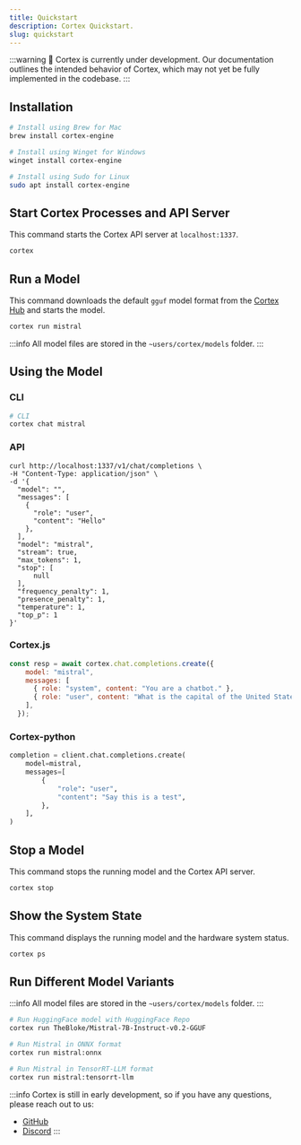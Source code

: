 ```yaml
---
title: Quickstart
description: Cortex Quickstart.
slug: quickstart
---
```




:::warning
🚧 Cortex is currently under development. Our documentation outlines the intended behavior of Cortex, which may not yet be fully implemented in the codebase.
:::

## Installation
```sh
# Install using Brew for Mac
brew install cortex-engine

# Install using Winget for Windows
winget install cortex-engine

# Install using Sudo for Linux
sudo apt install cortex-engine

```
## Start Cortex Processes and API Server
This command starts the Cortex API server at `localhost:1337`.
```sh
cortex
```
## Run a Model
This command downloads the default `gguf` model format from the [Cortex Hub](https://huggingface.co/cortexso) and starts the model.
```sh
cortex run mistral
```
:::info
All model files are stored in the `~users/cortex/models` folder.
:::
## Using the Model
### CLI
```sh
# CLI
cortex chat mistral
```
### API
```curl
curl http://localhost:1337/v1/chat/completions \
-H "Content-Type: application/json" \
-d '{
  "model": "",
  "messages": [
    {
      "role": "user",
      "content": "Hello"
    },
  ],
  "model": "mistral",
  "stream": true,
  "max_tokens": 1,
  "stop": [
      null
  ],
  "frequency_penalty": 1,
  "presence_penalty": 1,
  "temperature": 1,
  "top_p": 1
}'
```
### Cortex.js
```js
const resp = await cortex.chat.completions.create({
    model: "mistral",
    messages: [
      { role: "system", content: "You are a chatbot." },
      { role: "user", content: "What is the capital of the United States?" },
    ],
  });
```
### Cortex-python
```py
completion = client.chat.completions.create(
    model=mistral,
    messages=[
        {
            "role": "user",
            "content": "Say this is a test",
        },
    ],
)
```
## Stop a Model
This command stops the running model and the Cortex API server.
 ```bash 
cortex stop
```
## Show the System State
This command displays the running model and the hardware system status.
 ```bash 
cortex ps
```
## Run Different Model Variants
:::info
All model files are stored in the `~users/cortex/models` folder.
:::
```bash
# Run HuggingFace model with HuggingFace Repo
cortex run TheBloke/Mistral-7B-Instruct-v0.2-GGUF

# Run Mistral in ONNX format
cortex run mistral:onnx

# Run Mistral in TensorRT-LLM format
cortex run mistral:tensorrt-llm
```


:::info
Cortex is still in early development, so if you have any questions, please reach out to us:

- [GitHub](https://github.com/janhq/cortex)
- [Discord](https://discord.gg/YFKKeuVu)
  :::
